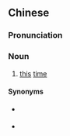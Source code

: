 {{also|这次}}
==Chinese==
{{zh-forms|s=这次}}

===Pronunciation===
{{zh-pron
|m=zhècì,zhèicì
|c=ze2 ci3
|cat=n
}}

===Noun===
{{zh-noun}}

# [[this]] [[time]]

====Synonyms====
* {{qualifier|literary}} {{zh-l|此次}}
* {{qualifier|Cantonese}} {{zh-l|今次}}